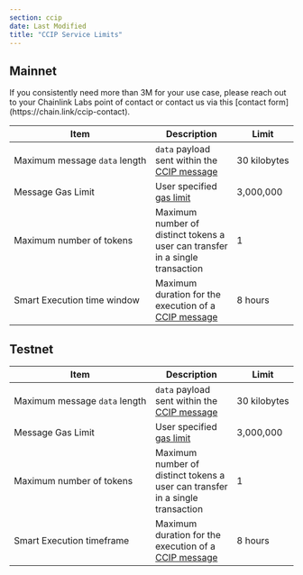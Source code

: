 ```yaml
---
section: ccip
date: Last Modified
title: "CCIP Service Limits"
---
```



## Mainnet

<Aside type="note" title="Increase the gas limit">
  If you consistently need more than 3M for your use case, please reach out to your Chainlink Labs point of contact or
  contact us via this [contact form](https://chain.link/ccip-contact).
</Aside>

| Item                                         | Description                                                                                       | Limit             |
| -------------------------------------------- | ------------------------------------------------------------------------------------------------- | ----------------- |
| Maximum&nbsp;message&nbsp;`data`&nbsp;length | `data` payload sent within the [CCIP message](/ccip/api-reference/client#evm2anymessage)          | 30&nbsp;kilobytes |
| Message&nbsp;Gas&nbsp;Limit                  | User specified [gas limit](/ccip/api-reference/client#evmextraargsv1)                             | 3,000,000         |
| Maximum&nbsp;number&nbsp;of&nbsp;tokens      | Maximum number of distinct tokens a user can transfer in a single transaction                     | 1                 |
| Smart Execution time window                  | Maximum duration for the execution of a [CCIP message](/ccip/api-reference/client#evm2anymessage) | 8 hours           |

## Testnet

| Item                                         | Description                                                                                       | Limit             |
| -------------------------------------------- | ------------------------------------------------------------------------------------------------- | ----------------- |
| Maximum&nbsp;message&nbsp;`data`&nbsp;length | `data` payload sent within the [CCIP message](/ccip/api-reference/client#evm2anymessage)          | 30&nbsp;kilobytes |
| Message&nbsp;Gas&nbsp;Limit                  | User specified [gas limit](/ccip/api-reference/client#evmextraargsv1)                             | 3,000,000         |
| Maximum&nbsp;number&nbsp;of&nbsp;tokens      | Maximum number of distinct tokens a user can transfer in a single transaction                     | 1                 |
| Smart Execution timeframe                    | Maximum duration for the execution of a [CCIP message](/ccip/api-reference/client#evm2anymessage) | 8 hours           |
